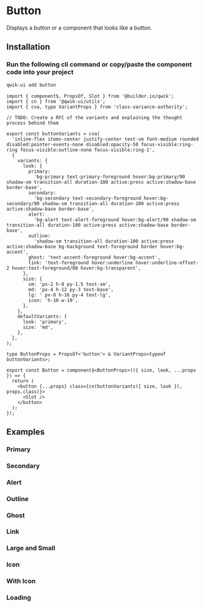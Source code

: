 # Button

Displays a button or a component that looks like a button.

## Installation

### Run the following cli command or copy/paste the component code into your project

```sh
qwik-ui add button
```

```tsx
import { component$, PropsOf, Slot } from '@builder.io/qwik';
import { cn } from '@qwik-ui/utils';
import { cva, type VariantProps } from 'class-variance-authority';

// TODO: Create a RFC of the variants and explaining the thought process behind them

export const buttonVariants = cva(
  'inline-flex items-center justify-center text-sm font-medium rounded disabled:pointer-events-none disabled:opacity-50 focus-visible:ring-ring focus-visible:outline-none focus-visible:ring-1',
  {
    variants: {
      look: {
        primary:
          'bg-primary text-primary-foreground hover:bg-primary/90 shadow-sm transition-all duration-100 active:press active:shadow-base border-base',
        secondary:
          'bg-secondary text-secondary-foreground hover:bg-secondary/90 shadow-sm transition-all duration-100 active:press active:shadow-base border-base',
        alert:
          'bg-alert text-alert-foreground hover:bg-alert/90 shadow-sm transition-all duration-100 active:press active:shadow-base border-base',
        outline:
          'shadow-sm transition-all duration-100 active:press active:shadow-base bg-background text-foreground border hover:bg-accent',
        ghost: 'text-accent-foreground hover:bg-accent',
        link: 'text-foreground hover:underline hover:underline-offset-2 hover:text-foreground/80 hover:bg-transparent',
      },
      size: {
        sm: 'px-2 h-8 py-1.5 text-sm',
        md: 'px-4 h-12 py-3 text-base',
        lg: ' px-8 h-16 py-4 text-lg',
        icon: 'h-10 w-10',
      },
    },
    defaultVariants: {
      look: 'primary',
      size: 'md',
    },
  },
);

type ButtonProps = PropsOf<'button'> & VariantProps<typeof buttonVariants>;

export const Button = component$<ButtonProps>(({ size, look, ...props }) => {
  return (
    <button {...props} class={cn(buttonVariants({ size, look }), props.class)}>
      <Slot />
    </button>
  );
});
```

## Examples

### Primary

<Showcase name="primary" vertical />

### Secondary

<Showcase name="secondary" vertical />

### Alert

<Showcase name="alert" vertical />

### Outline

<Showcase name="outline" vertical />

### Ghost

<Showcase name="ghost" vertical />

### Link

<Showcase name="link" vertical />

### Large and Small

<Showcase name="size" vertical />

### Icon

<Showcase name="icon" vertical />

### With Icon

<Showcase name="with-icon" vertical />

### Loading

<Showcase name="loading" vertical />
